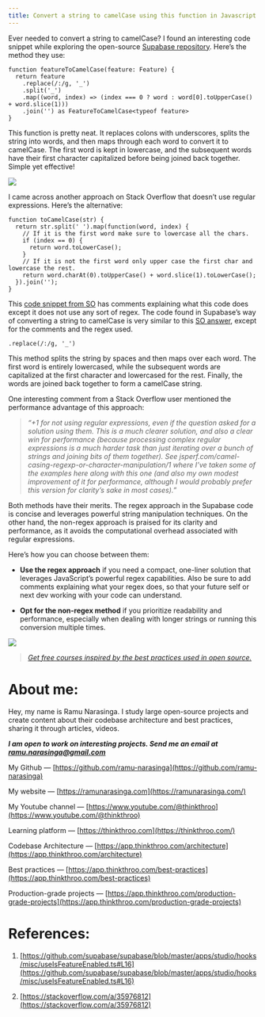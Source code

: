 ```yaml
---
title: Convert a string to camelCase using this function in Javascript.
---
```


Ever needed to convert a string to camelCase? I found an interesting code snippet while exploring the open-source [Supabase repository](https://github.com/supabase/supabase/blob/master/apps/studio/hooks/misc/useIsFeatureEnabled.ts#L16). Here’s the method they use:

```plaintext
function featureToCamelCase(feature: Feature) {
  return feature
    .replace(/:/g, '_')
    .split('_')
    .map((word, index) => (index === 0 ? word : word[0].toUpperCase() + word.slice(1)))
    .join('') as FeatureToCamelCase<typeof feature>
}
```

This function is pretty neat. It replaces colons with underscores, splits the string into words, and then maps through each word to convert it to camelCase. The first word is kept in lowercase, and the subsequent words have their first character capitalized before being joined back together. Simple yet effective!

![](https://miro.medium.com/v2/resize:fit:875/1*Vlc1Hh_zkfO6TsdqUQEEog.png)

I came across another approach on Stack Overflow that doesn’t use regular expressions. Here’s the alternative:

```plaintext
function toCamelCase(str) {
  return str.split(' ').map(function(word, index) {
    // If it is the first word make sure to lowercase all the chars.
    if (index == 0) {
      return word.toLowerCase();
    }
    // If it is not the first word only upper case the first char and lowercase the rest.
    return word.charAt(0).toUpperCase() + word.slice(1).toLowerCase();
  }).join('');
}
```

This [code snippet from SO](https://stackoverflow.com/a/35976812) has comments explaining what this code does except it does not use any sort of regex. The code found in Supabase’s way of converting a string to camelCase is very similar to this [SO answer](https://stackoverflow.com/a/35976812), except for the comments and the regex used.

```plaintext
.replace(/:/g, '_')
```

This method splits the string by spaces and then maps over each word. The first word is entirely lowercased, while the subsequent words are capitalized at the first character and lowercased for the rest. Finally, the words are joined back together to form a camelCase string.

One interesting comment from a Stack Overflow user mentioned the performance advantage of this approach:

> *“+1 for not using regular expressions, even if the question asked for a solution using them. This is a much clearer solution, and also a clear win for performance (because processing complex regular expressions is a much harder task than just iterating over a bunch of strings and joining bits of them together). See jsperf.com/camel-casing-regexp-or-character-manipulation/1 where I’ve taken some of the examples here along with this one (and also my own modest improvement of it for performance, although I would probably prefer this version for clarity’s sake in most cases).”*

Both methods have their merits. The regex approach in the Supabase code is concise and leverages powerful string manipulation techniques. On the other hand, the non-regex approach is praised for its clarity and performance, as it avoids the computational overhead associated with regular expressions.

Here’s how you can choose between them:

* **Use the regex approach** if you need a compact, one-liner solution that leverages JavaScript’s powerful regex capabilities. Also be sure to add comments explaining what your regex does, so that your future self or next dev working with your code can understand.
    
* **Opt for the non-regex method** if you prioritize readability and performance, especially when dealing with longer strings or running this conversion multiple times.
    

![](https://miro.medium.com/v2/resize:fit:875/1*47EKz3q3aUidRrzxVGAjLg.png)

> [*Get free courses inspired by the best practices used in open source.*](https://app.thinkthroo.com/best-practices)

# **About me:**

Hey, my name is Ramu Narasinga. I study large open-source projects and create content about their codebase architecture and best practices, sharing it through articles, videos.

***I am open to work on interesting projects. Send me an email at ramu.narasinga@gmail.com***

My Github — [https://github.com/ramu-narasinga](https://github.com/ramu-narasinga)

My website — [https://ramunarasinga.com](https://ramunarasinga.com/)

My Youtube channel — [https://www.youtube.com/@thinkthroo](https://www.youtube.com/@thinkthroo)

Learning platform — [https://thinkthroo.com](https://thinkthroo.com/)

Codebase Architecture — [https://app.thinkthroo.com/architecture](https://app.thinkthroo.com/architecture)

Best practices — [https://app.thinkthroo.com/best-practices](https://app.thinkthroo.com/best-practices)

Production-grade projects — [https://app.thinkthroo.com/production-grade-projects](https://app.thinkthroo.com/production-grade-projects)

# **References:**

1. [https://github.com/supabase/supabase/blob/master/apps/studio/hooks/misc/useIsFeatureEnabled.ts#L16](https://github.com/supabase/supabase/blob/master/apps/studio/hooks/misc/useIsFeatureEnabled.ts#L16)
    
2. [https://stackoverflow.com/a/35976812](https://stackoverflow.com/a/35976812)